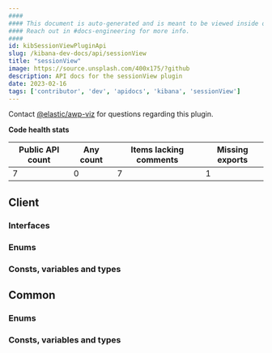 ```yaml
---
####
#### This document is auto-generated and is meant to be viewed inside our experimental, new docs system.
#### Reach out in #docs-engineering for more info.
####
id: kibSessionViewPluginApi
slug: /kibana-dev-docs/api/sessionView
title: "sessionView"
image: https://source.unsplash.com/400x175/?github
description: API docs for the sessionView plugin
date: 2023-02-16
tags: ['contributor', 'dev', 'apidocs', 'kibana', 'sessionView']
---
```




Contact [@elastic/awp-viz](https://github.com/orgs/elastic/teams/awp-viz) for questions regarding this plugin.

**Code health stats**

| Public API count  | Any count | Items lacking comments | Missing exports |
|-------------------|-----------|------------------------|-----------------|
| 7 | 0 | 7 | 1 |

## Client

### Interfaces
<DocDefinitionList data={sessionViewObj.client.interfaces}/>

### Enums
<DocDefinitionList data={sessionViewObj.client.enums}/>

### Consts, variables and types
<DocDefinitionList data={sessionViewObj.client.misc}/>

## Common

### Enums
<DocDefinitionList data={sessionViewObj.common.enums}/>

### Consts, variables and types
<DocDefinitionList data={sessionViewObj.common.misc}/>

